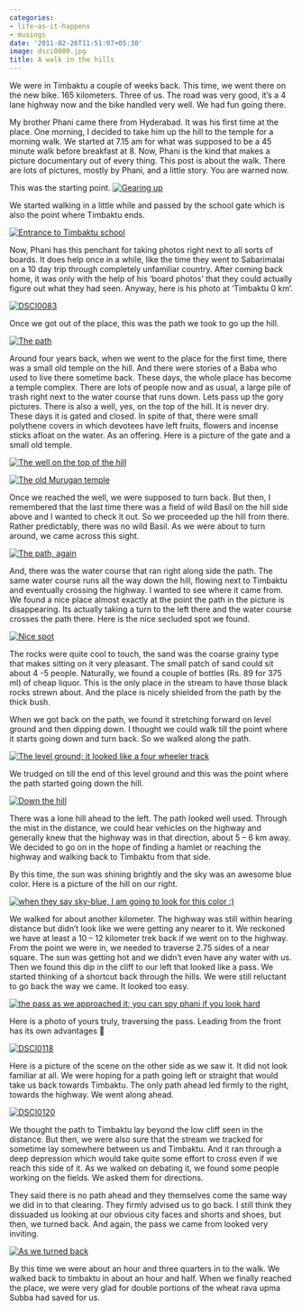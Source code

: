 ```yaml
---
categories:
- life-as-it-happens
- musings
date: '2011-02-26T11:51:07+05:30'
image: dsci0080.jpg
title: A walk in the hills
---
```


We were in Timbaktu a couple of weeks back. This time, we went there on the new bike. 165 kilometers. Three of us. The road was very good, it’s a 4 lane highway now and the bike handled very well. We had fun going there.

 My brother Phani came there from Hyderabad. It was his first time at the place. One morning, I decided to take him up the hill to the temple for a morning walk. We started at 7\.15 am for what was supposed to be a 45 minute walk before breakfast at 8\. Now, Phani is the kind that makes a picture documentary out of every thing. This post is about the walk. There are lots of pictures, mostly by Phani, and a little story. You are warned now.

 This was the starting point. [![](dsci0080.jpg "Gearing up")](dsci0080.jpg)

 We started walking in a little while and passed by the school gate which is also the point where Timbaktu ends.

 [![](dsci0084.jpg "Entrance to Timbaktu school")](dsci0084.jpg)

 Now, Phani has this penchant for taking photos right next to all sorts of boards. It does help once in a while, like the time they went to Sabarimalai on a 10 day trip through completely unfamiliar country. After coming back home, it was only with the help of his ‘board photos’ that they could actually figure out what they had seen. Anyway, here is his photo at ‘Timbaktu 0 km’.

 [![](dsci0083.jpg "DSCI0083")](dsci0083.jpg)

 Once we got out of the place, this was the path we took to go up the hill.

 [![](dsci0082.jpg "The path")](dsci0082.jpg)

 Around four years back, when we went to the place for the first time, there was a small old temple on the hill. And there were stories of a Baba who used to live there sometime back. These days, the whole place has become a temple complex. There are lots of people now and as usual, a large pile of trash right next to the water course that runs down. Lets pass up the gory pictures. There is also a well, yes, on the top of the hill. It is never dry. These days it is gated and closed. In spite of that, there were small polythene covers in which devotees have left fruits, flowers and incense sticks afloat on the water. As an offering. Here is a picture of the gate and a small old temple.

 [![](dsci0092.jpg "The well on the top of the hill")](dsci0092.jpg)

 [![](dsci0090.jpg "The old Murugan temple")](dsci0090.jpg)

 Once we reached the well, we were supposed to turn back. But then, I remembered that the last time there was a field of wild Basil on the hill side above and I wanted to check it out. So we proceeded up the hill from there. Rather predictably, there was no wild Basil. As we were about to turn around, we came across this sight.

 [![](dsci0095.jpg "The path, again")](dsci0095.jpg)

 And, there was the water course that ran right along side the path. The same water course runs all the way down the hill, flowing next to Timbaktu and eventually crossing the highway. I wanted to see where it came from. We found a nice place almost exactly at the point the path in the picture is disappearing. Its actually taking a turn to the left there and the water course crosses the path there. Here is the nice secluded spot we found.

 [![](dsci0097.jpg "Nice spot")](dsci0097.jpg)

 The rocks were quite cool to touch, the sand was the coarse grainy type that makes sitting on it very pleasant. The small patch of sand could sit about 4 \-5 people. Naturally, we found a couple of bottles (Rs. 89 for 375 ml) of cheap liquor. This is the only place in the stream to have those black rocks strewn about. And the place is nicely shielded from the path by the thick bush.

 When we got back on the path, we found it stretching forward on level ground and then dipping down. I thought we could walk till the point where it starts going down and turn back. So we walked along the path.

 [![](dsci0103.jpg "The level ground; it looked like a four wheeler track")](dsci0103.jpg)

 We trudged on till the end of this level ground and this was the point where the path started going down the hill.

 [![](dsci0108.jpg "Down the hill")](dsci0108.jpg)

 There was a lone hill ahead to the left. The path looked well used. Through the mist in the distance, we could hear vehicles on the highway and generally knew that the highway was in that direction, about 5 – 6 km away. We decided to go on in the hope of finding a hamlet or reaching the highway and walking back to Timbaktu from that side.

 By this time, the sun was shining brightly and the sky was an awesome blue color. Here is a picture of the hill on our right.

 [![](dsci0112.jpg "when they say sky-blue, I am going to look for this color :) ")](dsci0112.jpg)

 We walked for about another kilometer. The highway was still within hearing distance but didn’t look like we were getting any nearer to it. We reckoned we have at least a 10 – 12 kilometer trek back if we went on to the highway. From the point we were in, we needed to traverse 2\.75 sides of a near square. The sun was getting hot and we didn’t even have any water with us. Then we found this dip in the cliff to our left that looked like a pass. We started thinking of a shortcut back through the hills. We were still reluctant to go back the way we came. It looked too easy.

 [![](dsci0117.jpg "the pass as we approached it; you can spy phani if you look hard")](dsci0117.jpg)

 Here is a photo of yours truly,  traversing the pass. Leading from the front has its own advantages 🙂

 [![](dsci0118.jpg "DSCI0118")](dsci0118.jpg)

 Here is  a picture of the scene on the other side as we saw it. It did not look familiar at all. We were hoping for a path going left or straight that would take us back towards Timbaktu. The only path ahead led firmly to the right, towards the highway. We went along ahead.

 [![](dsci0120.jpg "DSCI0120")](dsci0120.jpg)

 We thought the path to Timbaktu lay beyond the low cliff seen in the distance. But then, we were also sure that the stream we tracked for sometime lay somewhere between us and Timbaktu. And it ran through a deep depression which would take quite some effort to cross even if we reach this side of it. As we walked on debating it, we found some people working on the fields. We asked them for directions.

 They said there is no path ahead and they themselves come the same way we did in to that clearing. They firmly advised us to go back. I still think they dissuaded us looking at our obvious city faces and shorts and shoes, but then, we turned back. And again, the pass we came from looked very inviting.

 [![](dsci0125.jpg "As we turned back")](dsci0125.jpg)

 By this time we were about an hour and three quarters in to the walk. We walked back to timbaktu in about an hour and half. When we finally reached the place, we were very glad for double portions of the wheat rava upma Subba had saved for us.

<!--
post-324
https://venugvgk.wordpress.com/2011/02/26/a-walk-in-the-hills/
-->
